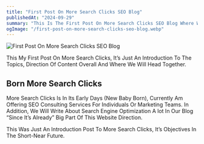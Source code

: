 ```yaml
---
title: "First Post On More Search Clicks SEO Blog"
publishedAt: "2024-09-29"
summary: "This Is The First Post On More Search Clicks SEO Blog Where We Give An Introduction To Our Website."
ogImage: "/first-post-on-more-search-clicks-seo-blog.webp"
---
```

<Image
  src="/first-post-on-more-search-clicks-seo-blog.webp"
  alt="First Post On More Search Clicks SEO Blog"
  width={1200}
  height={600}
/>

This My First Post On More Search Clicks, It’s Just An Introduction To The Topics, Direction Of Content Overall And Where We Will Head Together.
## Born More Search Clicks
More Search Clicks Is In Its Early Days (New Baby Born), Currently Am Offering SEO Consulting Services For Individuals Or Marketing Teams. In Addition, We Will Write About Search Engine Optimization A lot In Our Blog “Since It’s Already” Big Part Of This Website Direction.

This Was Just An Introduction Post To More Search Clicks, It’s Objectives In The Short-Near Future.
